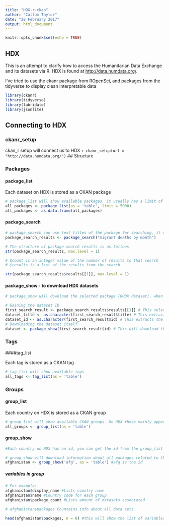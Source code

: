 ```yaml
---
title: "HDX-r-ckan"
author: "Callum Taylor"
date: "28 February 2017"
output: html_document
---
```


```r
knitr::opts_chunk$set(echo = TRUE)
```

## HDX

This is an attempt to clarify how to access the Humanitarian Data Exchange and its datasets via R.
HDX is found at <http://data.humdata.org/>.

I've tried to use the ckanr package from ROpenSci, and packages from the tidyverse to display clean interpretable data

```r
library(ckanr)
library(tidyverse)
library(lubridate)
library(jsonlite)
```

## Connecting to HDX
### ckanr_setup

ckan_r setup will connect us to HDX
`r ckanr_setup(url = "http://data.humdata.org/")`
## Structure

### Packages
#### package_list

Each dataset on HDX is stored as a CKAN package
```r
# package_list will show available packages, it usually has a limit of 31
all_packages <- package_list(as = 'table', limit = 5000)
all_packages <- as.data.frame(all_packages)
```

#### package_search

```r
# package_search can use text titles of the package for searching, it may provide more than one result
package_search_results <- package_search("migrant deaths by month")

# The structure of package search results is as follows
str(package_search_results, max.level = 1)

# $count is an integer value of the number of results to that search
# $results is a list of the results from the search
```

```r
str(package_search_results$results[[1]], max.level = 1)
```

#### package_show - to download HDX datasets
```r
# package_show will download the selected package (OHDX dataset), when it has the id to use

# Gaining the dataset ID
first_search_result <- package_search_results$results[[1]] # This selects the first result from our search of datasets
dataset_title <- as.character(first_search_result$title) # This extracts the title so we can check we're on the right track
dataset_id <- as.character(first_search_result$id) # This extracts the id for that package
# Downloading the dataset itself
dataset <- package_show(first_search_result$id) # This will download the dataset
```

### Tags
####tag_list

Each tag is stored as a CKAN tag
```r
# tag_list will show available tags
all_tags <- tag_list(as = 'table')
```

### Groups
#### group_list

Each country on HDX is stored as a CKAN group
```r
# group_list will show available CKAN groups. On HDX these mainly appear to be countries, however there are also some events such as the Nepal Earthquake.
all_groups <- group_list(as = 'table')
```


#### group_show

```r
#Each country on HDX has an id, you can get the id from the group_list

# group_show will download information about all packages related to the country specified
afghanistan <- group_show('afg', as = 'table') #afg is the id
```

##### variables in group

```r
# For example:
afghanistan$display_name #Lists country name
afghanistan$name #Country code for each group
afghanistan$package_count #Lists amount of datasets associated

# afghanistan$packages Countains info about all data sets

head(afghanistan$packages, n = 0) #this will show the list of variables when looking specifically the country's datasets
```

